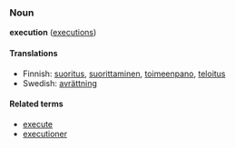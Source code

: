 ===Noun===
'''execution''' ([[executions]])

====Translations====

*Finnish: [[suoritus]], [[suorittaminen]], [[toimeenpano]], [[teloitus]]
*Swedish: [[avrättning]]

====Related terms====
*[[execute]]
*[[executioner]]
